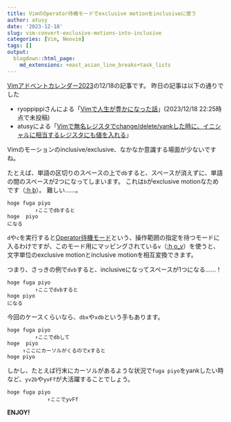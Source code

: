 ```yaml
---
title: VimのOperator待機モードでexclusive motionをinclusiveに使う
author: atusy
date: '2023-12-18'
slug: vim-convert-exclusive-motions-into-inclusive
categories: [Vim, Neovim]
tags: []
output:
  blogdown::html_page:
    md_extensions: +east_asian_line_breaks+task_lists
---
```


[Vimアドベントカレンダー2023](https://qiita.com/advent-calendar/2023/vim)の12/18の記事です。
昨日の記事は以下の通りでした

- ryoppippiさんによる「[Vimで人生が豊かになった話](https://docs.google.com/presentation/d/1Y-KASktkcmsS5BNelTH10WpoA6SIQbvDpxi6vFnETn4/edit#slide=id.p)」(2023/12/18 22:25時点で未投稿)
- atusyによる「[Vimで無名レジスタでchange/delete/yankした時に、イニシャルに相当するレジスタにも値を入れる](https://blog.atusy.net/2023/12/17/vim-easy-to-remember-regnames/)」

Vimのモーションのinclusive/exclusive、なかなか意識する場面が少ないですね。

たとえば、単語の区切りのスペースの上で`db`すると、スペースが消えずに、単語の間のスペースが2つになってしまいます。
これは`b`がexclusive motionなためです（[:h b](https://vim-jp.org/vimdoc-ja/motion.html#b)）。
難しい……。

```
hoge fuga piyo
         ↑ここでdbすると
hoge  piyo
になる
```

[Operator待機モード]: https://vim-jp.org/vimdoc-ja/intro.html#Operator-pending-mode

`d`や`c`を実行すると[Operator待機モード]という、操作範囲の指定を待つモードに入るわけですが、このモード用にマッピングされている`v`（[:h o_v](https://vim-jp.org/vimdoc-ja/motion.html#o_v)）を使うと、文字単位のexclusive motionとinclusive motionを相互変換できます。

つまり、さっきの例で`dvb`すると、inclusiveになってスペースが1つになる……！

```
hoge fuga piyo
         ↑ここでdvbすると
hoge piyo
になる
```

今回のケースくらいなら、`dbx`や`xdb`という手もあります。

```
hoge fuga piyo
         ↑ここでdbして
hoge  piyo
     ↑ここにカーソルがくるのでxすると
hoge piyo
```

しかし、たとえば行末にカーソルがあるような状況で`fuga piyo`をyankしたい時など、`yv2b`や`yvFf`が大活躍することでしょう。

```
hoge fuga piyo
             ↑ここでyvFf
```

**ENJOY!**
